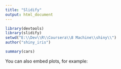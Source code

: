 ```yaml
---
title: "Slidify"
output: html_document
---
```


```r
library(devtools)
library(slidify)
setwd("E:\\Dev\\R\\Coursera\\8 Machine\\shiny\\")
author("shiny_iris")
```


```r
summary(cars)
```

You can also embed plots, for example:

